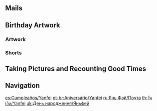 {{BirthdayIntro|Yanfei}}

==Mails==
{{Mails by Category Table|Yanfei Birthday Mails|noheader=1}}

==Birthday Artwork==
===Artwork===
{{Artwork by Category Table
|Character Birthday Artwork
|category = Yanfei Birthday Artwork
|header = Yanfei's Birthday Artwork
}}

===Shorts===
{{Artwork by Category Table
|Character Shorts
|category = Yanfei Birthday Artwork
|header = Yanfei's Birthday Shorts
}}

==Taking Pictures and Recounting Good Times==
{{Transclude|Taking Pictures and Recounting Good Times/Story/Yanfei|Stories|main=1|top=1}}

==Navigation==
{{Character Navbox|prelink=1|link type=Birthday}}

[[es:Cumpleaños/Yanfei]]
[[pt-br:Aniversário/Yanfei]]
[[ru:Янь Фэй/Почта]]
[[th:วันเกิด/Yanfei]]
[[uk:День народження/Яньфей]]